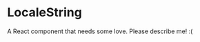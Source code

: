 
<Meta title="@flapjs/util/localization/LocaleString"
    component={LocaleString}/>

# LocaleString

A React component that needs some love. Please describe me! :(

<Props of={LocaleString}/>

